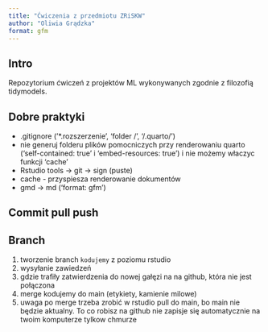 ```yaml
---
title: "Ćwiczenia z przedmiotu ZRiSKW"
author: "Oliwia Grądzka"
format: gfm
---
```

## Intro

Repozytorium ćwiczeń z projektów ML wykonywanych zgodnie z filozofią tidymodels.

## Dobre praktyki

* .gitignore ('*.rozszerzenie', 'folder /', '/.quarto/')
* nie generuj folderu plików pomocniczych przy renderowaniu quarto ('self-contained: true' i 'embed-resources: true') i nie możemy właczyc funkcji 'cache'
* Rstudio tools -> git -> sign (puste)
* cache - przyspiesza renderowanie dokumentów
* gmd -> md ('format: gfm')

## Commit pull push

## Branch

 1) tworzenie branch `kodujemy` z poziomu rstudio
 2) wysyłanie zawiedzeń 
 3) gdzie trafiły zatwierdzenia do nowej gałęzi na na github, która nie jest połączona
 4) merge kodujemy do main (etykiety, kamienie milowe)
 5) uwaga po merge trzeba zrobić w rstudio pull do main, bo main nie będzie aktualny. To co robisz na github nie zapisje się automatycznie na twoim komputerze tylkow chmurze




